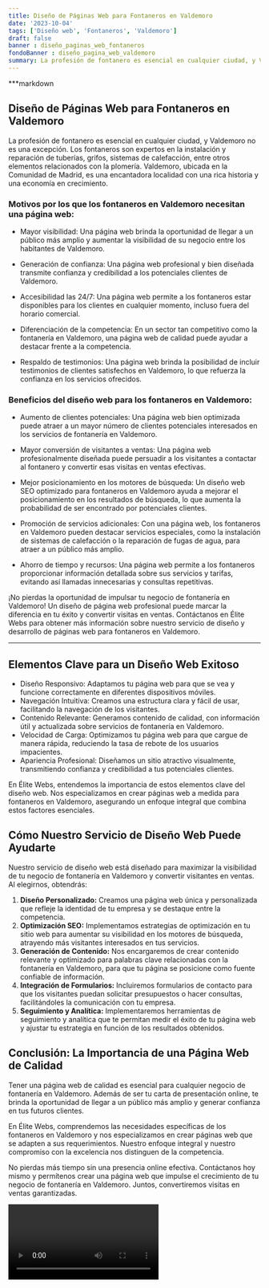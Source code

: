 ```yaml
---
title: Diseño de Páginas Web para Fontaneros en Valdemoro
date: '2023-10-04'
tags: ['Diseño web', 'Fontaneros', 'Valdemoro']
draft: false
banner : diseño_paginas_web_fontaneros
fondoBanner : diseño_pagina_web_valdemoro
summary: La profesión de fontanero es esencial en cualquier ciudad, y Valdemoro no es una excepción. Los fontaneros son expertos en la instalación y reparación de tuberías, grifos, sistemas de calefacción, entre otros elementos relacionados con la plomería. Valdemoro, ubicada en la Comunidad de Madrid, es una encantadora localidad con una rica historia y una economía en crecimiento.
---
```


***markdown
## Diseño de Páginas Web para Fontaneros en Valdemoro

La profesión de fontanero es esencial en cualquier ciudad, y Valdemoro no es una excepción. Los fontaneros son expertos en la instalación y reparación de tuberías, grifos, sistemas de calefacción, entre otros elementos relacionados con la plomería. Valdemoro, ubicada en la Comunidad de Madrid, es una encantadora localidad con una rica historia y una economía en crecimiento.

### Motivos por los que los fontaneros en Valdemoro necesitan una página web:

- Mayor visibilidad: Una página web brinda la oportunidad de llegar a un público más amplio y aumentar la visibilidad de su negocio entre los habitantes de Valdemoro.

- Generación de confianza: Una página web profesional y bien diseñada transmite confianza y credibilidad a los potenciales clientes de Valdemoro.

- Accesibilidad las 24/7: Una página web permite a los fontaneros estar disponibles para los clientes en cualquier momento, incluso fuera del horario comercial.

- Diferenciación de la competencia: En un sector tan competitivo como la fontanería en Valdemoro, una página web de calidad puede ayudar a destacar frente a la competencia.

- Respaldo de testimonios: Una página web brinda la posibilidad de incluir testimonios de clientes satisfechos en Valdemoro, lo que refuerza la confianza en los servicios ofrecidos.

### Beneficios del diseño web para los fontaneros en Valdemoro:

- Aumento de clientes potenciales: Una página web bien optimizada puede atraer a un mayor número de clientes potenciales interesados en los servicios de fontanería en Valdemoro.

- Mayor conversión de visitantes a ventas: Una página web profesionalmente diseñada puede persuadir a los visitantes a contactar al fontanero y convertir esas visitas en ventas efectivas.

- Mejor posicionamiento en los motores de búsqueda: Un diseño web SEO optimizado para fontaneros en Valdemoro ayuda a mejorar el posicionamiento en los resultados de búsqueda, lo que aumenta la probabilidad de ser encontrado por potenciales clientes.

- Promoción de servicios adicionales: Con una página web, los fontaneros en Valdemoro pueden destacar servicios especiales, como la instalación de sistemas de calefacción o la reparación de fugas de agua, para atraer a un público más amplio.

- Ahorro de tiempo y recursos: Una página web permite a los fontaneros proporcionar información detallada sobre sus servicios y tarifas, evitando así llamadas innecesarias y consultas repetitivas.

¡No pierdas la oportunidad de impulsar tu negocio de fontanería en Valdemoro! Un diseño de página web profesional puede marcar la diferencia en tu éxito y convertir visitas en ventas. Contáctanos en Élite Webs para obtener más información sobre nuestro servicio de diseño y desarrollo de páginas web para fontaneros en Valdemoro.
***


<GifSeo />

<Cta />

## Elementos Clave para un Diseño Web Exitoso

- Diseño Responsivo: Adaptamos tu página web para que se vea y funcione correctamente en diferentes dispositivos móviles.
- Navegación Intuitiva: Creamos una estructura clara y fácil de usar, facilitando la navegación de los visitantes.
- Contenido Relevante: Generamos contenido de calidad, con información útil y actualizada sobre servicios de fontanería en Valdemoro.
- Velocidad de Carga: Optimizamos tu página web para que cargue de manera rápida, reduciendo la tasa de rebote de los usuarios impacientes.
- Apariencia Profesional: Diseñamos un sitio atractivo visualmente, transmitiendo confianza y credibilidad a tus potenciales clientes.

En Élite Webs, entendemos la importancia de estos elementos clave del diseño web. Nos especializamos en crear páginas web a medida para fontaneros en Valdemoro, asegurando un enfoque integral que combina estos factores esenciales.

## Cómo Nuestro Servicio de Diseño Web Puede Ayudarte

Nuestro servicio de diseño web está diseñado para maximizar la visibilidad de tu negocio de fontanería en Valdemoro y convertir visitantes en ventas. Al elegirnos, obtendrás:

1. **Diseño Personalizado:** Creamos una página web única y personalizada que refleje la identidad de tu empresa y se destaque entre la competencia.
2. **Optimización SEO:** Implementamos estrategias de optimización en tu sitio web para aumentar su visibilidad en los motores de búsqueda, atrayendo más visitantes interesados en tus servicios.
3. **Generación de Contenido:** Nos encargaremos de crear contenido relevante y optimizado para palabras clave relacionadas con la fontanería en Valdemoro, para que tu página se posicione como fuente confiable de información.
4. **Integración de Formularios:** Incluiremos formularios de contacto para que los visitantes puedan solicitar presupuestos o hacer consultas, facilitándoles la comunicación con tu empresa.
5. **Seguimiento y Analítica:** Implementaremos herramientas de seguimiento y analítica que te permitan medir el éxito de tu página web y ajustar tu estrategia en función de los resultados obtenidos.

## Conclusión: La Importancia de una Página Web de Calidad

Tener una página web de calidad es esencial para cualquier negocio de fontanería en Valdemoro. Además de ser tu carta de presentación online, te brinda la oportunidad de llegar a un público más amplio y generar confianza en tus futuros clientes.

En Élite Webs, comprendemos las necesidades específicas de los fontaneros en Valdemoro y nos especializamos en crear páginas web que se adapten a sus requerimientos. Nuestro enfoque integral y nuestro compromiso con la excelencia nos distinguen de la competencia.

No pierdas más tiempo sin una presencia online efectiva. Contáctanos hoy mismo y permítenos crear una página web que impulse el crecimiento de tu negocio de fontanería en Valdemoro. Juntos, convertiremos visitas en ventas garantizadas.

<Video />

<CtaBot job='Fontaneros' city='Valdemoro'/>

<Gmaps query='Valdemoro+españa+maps' />
